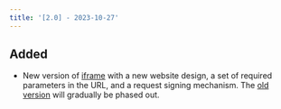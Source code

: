 ```yaml
---
title: '[2.0] - 2023-10-27'
---
```



## Added

*   New version of [iframe](/frontend/API) with a new website design, a set of
    required parameters in the URL, and a request signing mechanism.
    The [old version](1.0/frontend/API) will gradually be phased out.

